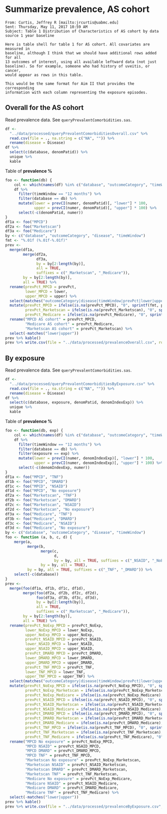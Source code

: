 # Summarize prevalence, AS cohort

```
From: Curtis, Jeffrey R [mailto:jrcurtis@uabmc.edu] 
Sent: Thursday, May 11, 2017 10:59 AM
Subject: Table 1 Distribution of Characteristics of AS cohort by data source 1 year baseline

Here is table shell for table 1 for AS cohort. All covariates are measured in
baseline, although I think that we should have additional rows added for all
13 outcomes of interest, using all available leftward data (not just
baseline). So for example, someone who had history of uveitis, or cancer,
would appear as rows in this table.

This would be the same format for Aim II that provides the corresponding
information with each column representing the exposure episodes.
```


## Overall for the AS cohort

Read prevalence data.
See `queryPrevalentComorbidities.sas`.

```r
df <-
  "../data/processed/queryPrevalentComorbiditiesOverall.csv" %>% 
  read.csv(file = ., na.string = c("NA", "")) %>% 
  rename(disease = Disease)
df %>% 
  select(c(database, denomPatid)) %>% 
  unique %>% 
  kable
```

Table of **prevalence %**

```r
foo <- function(db) {
    col <- which(names(df) %in% c("database", "outcomeCategory", "timeWindow", "disease", "prevPct", "denomPatid"))
    df %>% 
      filter(timeWindow == "12 months") %>% 
      filter(database == db) %>% 
      mutate(lower = prevCI(numer, denomPatid)[, "lower"] * 100,
             upper = prevCI(numer, denomPatid)[, "upper"] * 100) %>% 
      select(-c(denomPatid, numer))
}
df1a <- foo("MPCD")
df2a <- foo("Marketscan")
df3a <- foo("Medicare")
by <- c("database", "outcomeCategory", "disease", "timeWindow")
fmt <- "%.01f (%.01f-%.01f)"
prev <- 
  merge(df1a, 
        merge(df2a,
              df3a,
              by = by[2:length(by)],
              all = TRUE,
              suffixes = c("_Marketscan", "_Medicare")),
        by = by[2:length(by)],
        all = TRUE) %>% 
  rename(prevPct_MPCD = prevPct,
         lower_MPCD = lower,
         upper_MPCD = upper) %>%
  select(matches("outcomeCategory|disease|timeWindow|prevPct|lower|upper")) %>% 
  mutate(prevPct_MPCD = ifelse(is.na(prevPct_MPCD), "0", sprintf(fmt, prevPct_MPCD, lower_MPCD, upper_MPCD)),
         prevPct_Marketscan = ifelse(is.na(prevPct_Marketscan), "0", sprintf(fmt, prevPct_Marketscan, lower_Marketscan, upper_Marketscan)),
         prevPct_Medicare = ifelse(is.na(prevPct_Medicare), "0", sprintf(fmt, prevPct_Medicare, lower_Medicare, upper_Medicare))) %>% 
  rename("MPCD AS cohort" = prevPct_MPCD,
         "Medicare AS cohort" = prevPct_Medicare,
         "Marketscan AS cohort" = prevPct_Marketscan) %>% 
  select(-matches("lower|upper"))
prev %>% kable()
prev %>% write.csv(file = "../data/processed/prevalenceOverall.csv", row.names = FALSE, na = "0")
```


## By exposure

Read prevalence data.
See `queryPrevalentComorbidities.sas`.

```r
df <-
  "../data/processed/queryPrevalentComorbiditiesByExposure.csv" %>% 
  read.csv(file = ., na.string = c("NA", "")) %>% 
  rename(disease = Disease)
df %>% 
  select(c(database, exposure, denomPatid, denomIndexExp)) %>% 
  unique %>% 
  kable
```

Table of **prevalence %**

```r
foo <- function(db, exp) {
    col <- which(names(df) %in% c("database", "outcomeCategory", "timeWindow", "disease", "prevPct", "denomIndexExp"))
    df %>% 
      filter(timeWindow == "12 months") %>% 
      filter(database == db) %>% 
      filter(exposure == exp) %>% 
      mutate(lower = prevCI(numer, denomIndexExp)[, "lower"] * 100,
             upper = prevCI(numer, denomIndexExp)[, "upper"] * 100) %>% 
      select(-c(denomIndexExp, numer))
}
df1a <- foo("MPCD", "TNF")
df1b <- foo("MPCD", "DMARD")
df1c <- foo("MPCD", "NSAID")
df1d <- foo("MPCD", "No exposure")
df2a <- foo("Marketscan", "TNF")
df2b <- foo("Marketscan", "DMARD")
df2c <- foo("Marketscan", "NSAID")
df2d <- foo("Marketscan", "No exposure")
df3a <- foo("Medicare", "TNF")
df3b <- foo("Medicare", "DMARD")
df3c <- foo("Medicare", "NSAID")
df3d <- foo("Medicare", "No exposure")
by <- c("database", "outcomeCategory", "disease", "timeWindow")
foo <- function (a, b, c, d) {
    merge(a, 
          merge(b, 
                merge(c, 
                      d, 
                      by = by, all = TRUE, suffixes = c("_NSAID", "_NoExp")),
                by = by, all = TRUE), 
          by = by, all = TRUE, suffixes = c("_TNF", "_DMARD")) %>% 
    select(-c(database))
}
prev <- 
  merge(foo(df1a, df1b, df1c, df1d), 
        merge(foo(df2a, df2b, df2c, df2d),
              foo(df3a, df3b, df3c, df3d),
              by = by[2:length(by)],
              all = TRUE,
              suffixes = c("_Marketscan", "_Medicare")),
        by = by[2:length(by)],
        all = TRUE) %>% 
  rename(prevPct_NoExp_MPCD = prevPct_NoExp,
         lower_NoExp_MPCD = lower_NoExp,
         upper_NoExp_MPCD = upper_NoExp,
         prevPct_NSAID_MPCD = prevPct_NSAID,
         lower_NSAID_MPCD = lower_NSAID,
         upper_NSAID_MPCD = upper_NSAID,
         prevPct_DMARD_MPCD = prevPct_DMARD,
         lower_DMARD_MPCD = lower_DMARD,
         upper_DMARD_MPCD = upper_DMARD,
         prevPct_TNF_MPCD = prevPct_TNF,
         lower_TNF_MPCD = lower_TNF,
         upper_TNF_MPCD = upper_TNF) %>%
  select(matches("outcomeCategory|disease|timeWindow|prevPct|lower|upper")) %>% 
  mutate(prevPct_NoExp_MPCD = ifelse(is.na(prevPct_NoExp_MPCD), "0", sprintf(fmt, prevPct_NoExp_MPCD, lower_NoExp_MPCD, upper_NoExp_MPCD)),
         prevPct_NoExp_Marketscan = ifelse(is.na(prevPct_NoExp_Marketscan), "0", sprintf(fmt, prevPct_NoExp_Marketscan, lower_NoExp_Marketscan, upper_NoExp_Marketscan)),
         prevPct_NoExp_Medicare = ifelse(is.na(prevPct_NoExp_Medicare), "0", sprintf(fmt, prevPct_NoExp_Medicare, lower_NoExp_Medicare, upper_NoExp_Medicare)),
         prevPct_NSAID_MPCD = ifelse(is.na(prevPct_NSAID_MPCD), "0", sprintf(fmt, prevPct_NSAID_MPCD, lower_NSAID_MPCD, upper_NSAID_MPCD)),
         prevPct_NSAID_Marketscan = ifelse(is.na(prevPct_NSAID_Marketscan), "0", sprintf(fmt, prevPct_NSAID_Marketscan, lower_NSAID_Marketscan, upper_NSAID_Marketscan)),
         prevPct_NSAID_Medicare = ifelse(is.na(prevPct_NSAID_Medicare), "0", sprintf(fmt, prevPct_NSAID_Medicare, lower_NSAID_Medicare, upper_NSAID_Medicare)),
         prevPct_DMARD_MPCD = ifelse(is.na(prevPct_DMARD_MPCD), "0", sprintf(fmt, prevPct_DMARD_MPCD, lower_DMARD_MPCD, upper_DMARD_MPCD)),
         prevPct_DMARD_Marketscan = ifelse(is.na(prevPct_DMARD_Marketscan), "0", sprintf(fmt, prevPct_DMARD_Marketscan, lower_DMARD_Marketscan, upper_DMARD_Marketscan)),
         prevPct_DMARD_Medicare = ifelse(is.na(prevPct_DMARD_Medicare), "0", sprintf(fmt, prevPct_DMARD_Medicare, lower_DMARD_Medicare, upper_DMARD_Medicare)),
         prevPct_TNF_MPCD = ifelse(is.na(prevPct_TNF_MPCD), "0", sprintf(fmt, prevPct_TNF_MPCD, lower_TNF_MPCD, upper_TNF_MPCD)),
         prevPct_TNF_Marketscan = ifelse(is.na(prevPct_TNF_Marketscan), "0", sprintf(fmt, prevPct_TNF_Marketscan, lower_TNF_Marketscan, upper_TNF_Marketscan)),
         prevPct_TNF_Medicare = ifelse(is.na(prevPct_TNF_Medicare), "0", sprintf(fmt, prevPct_TNF_Medicare, lower_TNF_Medicare, upper_TNF_Medicare))) %>% 
  rename("MPCD No exposure" = prevPct_NoExp_MPCD,
         "MPCD NSAID" = prevPct_NSAID_MPCD,
         "MPCD DMARD" = prevPct_DMARD_MPCD,
         "MPCD TNF" = prevPct_TNF_MPCD,
         "Marketscan No exposure" = prevPct_NoExp_Marketscan,
         "Marketscan NSAID" = prevPct_NSAID_Marketscan,
         "Marketscan DMARD" = prevPct_DMARD_Marketscan,
         "Marketscan TNF" = prevPct_TNF_Marketscan,
         "Medicare No exposure" = prevPct_NoExp_Medicare,
         "Medicare NSAID" = prevPct_NSAID_Medicare,
         "Medicare DMARD" = prevPct_DMARD_Medicare,
         "Medicare TNF" = prevPct_TNF_Medicare) %>% 
  select(-matches("lower|upper"))
prev %>% kable()
prev %>% write.csv(file = "../data/processed/prevalenceByExposure.csv", row.names = FALSE, na = "0")
```
